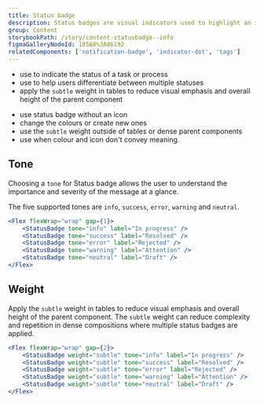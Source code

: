 ```yaml
---
title: Status badge
description: Status badges are visual indicators used to highlight an item's status for quick recognition.
group: Content
storybookPath: /story/content-statusbadge--info
figmaGalleryNodeId: 18568%3A86192
relatedComponents: ['notification-badge', 'indicator-dot', 'tags']
---
```


<DoHeading />

- use to indicate the status of a task or process
- use to help users differentiate between multiple statuses
- apply the `subtle` weight in tables to reduce visual emphasis and overall height of the parent component

<DontHeading />

- use status badge without an icon
- change the colours or create new ones
- use the `subtle` weight outside of tables or dense parent components
- use when colour and icon don't convey meaning.

## Tone

Choosing a `tone` for Status badge allows the user to understand the importance and severity of the message at a glance.

The five supported tones are `info`, `success`, `error`, `warning` and `neutral`.

```jsx live
<Flex flexWrap="wrap" gap={1}>
	<StatusBadge tone="info" label="In progress" />
	<StatusBadge tone="success" label="Resolved" />
	<StatusBadge tone="error" label="Rejected" />
	<StatusBadge tone="warning" label="Attention" />
	<StatusBadge tone="neutral" label="Draft" />
</Flex>
```

## Weight

Apply the `subtle` weight in tables to reduce visual emphasis and overall height of the parent component. The `subtle` weight can reduce complexity and repetition in dense compositions where multiple status badges are applied.

```jsx live
<Flex flexWrap="wrap" gap={2}>
	<StatusBadge weight="subtle" tone="info" label="In progress" />
	<StatusBadge weight="subtle" tone="success" label="Resolved" />
	<StatusBadge weight="subtle" tone="error" label="Rejected" />
	<StatusBadge weight="subtle" tone="warning" label="Attention" />
	<StatusBadge weight="subtle" tone="neutral" label="Draft" />
</Flex>
```

